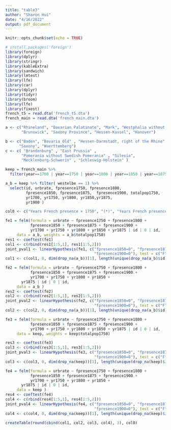 ```yaml
---
title: "table3"
author: "Sharon Hui"
date: "4/16/2022"
output: pdf_document
---
```


```r
knitr::opts_chunk$set(echo = TRUE)
```



```r
# install.packages('foreign')
library(foreign)
library(dplyr)
library(stringr)
library(kableExtra)
library(sandwich)
library(lmtest)
library(lfe)
library(car)
library(dplyr)
library(tidyr)
library(broom)
library(lfe)
library(fixest)
french_t5 = read.dta('french_t5.dta')
french_main = read.dta('french_main.dta')

a <- c("Rhineland", "Bavarian Palatinate", "Mark", "Westphalia without Mark",
       "Brunswick", "Saxony Province", "Hessen-Kassel", "Hanover")

b <- c("Baden", "Bavaria Old" , "Hessen-Darmstadt, right of the Rhine", 
      "Saxony", "Wuerttemberg")
c <- c( "Brandenburg" , "East Prussia" , 
       "Pomerania without Swedish Pomerania" , "Silesia",  
       "Mecklenburg-Schwerin" , "Schleswig-Holstein" )

keep = french_main %>%
  filter(year==1700 | year==1750 | year==1800 | year==1850 | year==1875 | year==1900 )

a_b = keep %>% filter( westelbe == 1) %>%
  select(id, urbrate, fpresence1750, fpresence1800,  
         fpresence1850, fpresence1875,  fpresence1900, totalpop1750,
         yr1700, yr1750, yr1800, yr1850,yr1875,
         yr1900 )
```


```r
col0 <- c("Years French presence × 1750", "(*)", "Years French presence × 1750", "(*)", "Years French × 1800 presence", "(*)", "Years French × 1850 presence", "(*)", "Years French presence × 1900", "(*)", "", "Observations", "Number of states", "p-value for joint significance after 1800")

fe1 = felm(formula = urbrate ~ fpresence1750 + fpresence1800 + 
           fpresence1850 + fpresence1875 + fpresence1900 + 
           yr1700 + yr1750 + yr1800 + yr1850 + yr1875 | id | 0 | id, 
     data = a_b, weights = a_b$totalpop1750)
res1 <- coeftest(fe1)
col1 <- c(rbind(res1[1:5,1], res1[1:5,2]))
joint_pval1 <- linearHypothesis(fe1, c("fpresence1850=0", "fpresence1875=0",
                                       "fpresence1900=0"), test = c("F"))$`Pr(>F)`[2]
col1 <- c(col1, 0, dim(drop_na(a_b))[1], length(unique(drop_na(a_b)$id)), joint_pval1)

fe2 = felm(formula = urbrate ~ fpresence1750 + fpresence1800 + 
           fpresence1850 + fpresence1875 + fpresence1900 + 
           yr1700 + yr1750 + yr1800 + yr1850 + 
       yr1875 | id | 0 | id, 
     data = a_b )
res2 <- coeftest(fe2)
col2 <- c(rbind(res2[1:5,1], res2[1:5,2]))
joint_pval2 <- linearHypothesis(fe2, c("fpresence1850=0", "fpresence1875=0",
                                       "fpresence1900=0"), test = c("F"))$`Pr(>F)`[2]
col2 <- c(col2, 0, dim(drop_na(a_b))[1], length(unique(drop_na(a_b)$id)), joint_pval2)

fe3 = felm(formula = urbrate ~ fpresence1750 + fpresence1800 + 
           fpresence1850 + fpresence1875 + fpresence1900 + 
           yr1700 + yr1750 + yr1800 + yr1850 + yr1875 | id | 0 | id, 
     data = keep, weights = keep$totalpop1750)

res3 <- coeftest(fe3)
col3 <- c(rbind(res3[1:5,1], res3[1:5,2]))
joint_pval3 <- linearHypothesis(fe3, c("fpresence1850=0", "fpresence1875=0",
                                       "fpresence1900=0"), test = c("F"))$`Pr(>F)`[2]
col3 <- c(col3, 0, dim(drop_na(keep))[1], length(unique(drop_na(keep)$id)), joint_pval3)

fe4 = felm(formula = urbrate ~ fpresence1750 + fpresence1800 + 
           fpresence1850 + fpresence1875 + fpresence1900 + 
           yr1700 + yr1750 + yr1800 + yr1850 + 
       yr1875 | id | 0 | id, 
     data = keep )
res4 <- coeftest(fe4)
col4 <- c(rbind(res4[1:5,1], res4[1:5,2]))
joint_pval4 <- linearHypothesis(fe4, c("fpresence1850=0", "fpresence1875=0",
                                       "fpresence1900=0"), test = c("F"))$`Pr(>F)`[2]
col4 <- c(col4, 0, dim(drop_na(keep))[1], length(unique(drop_na(keep)$id)), joint_pval4)
```




```r
createTable(round(cbind(col1, col2, col3, col4), 3), col0)
```

